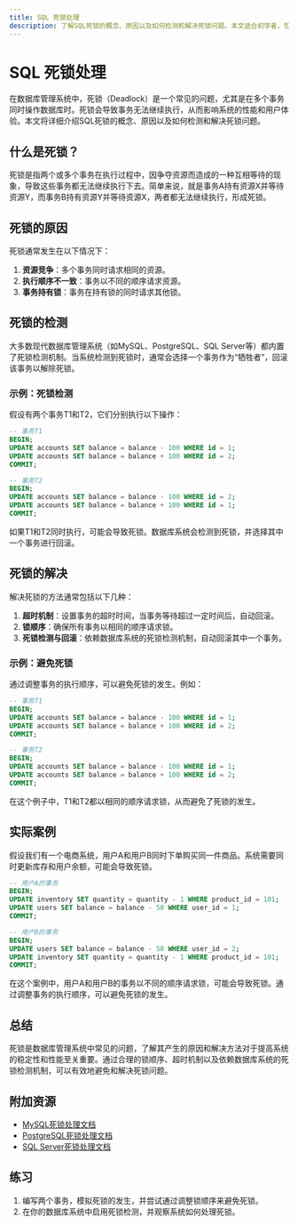 ```yaml
---
title: SQL 死锁处理
description: 了解SQL死锁的概念、原因以及如何检测和解决死锁问题。本文适合初学者，包含代码示例和实际案例。
---
```


# SQL 死锁处理

在数据库管理系统中，死锁（Deadlock）是一个常见的问题，尤其是在多个事务同时操作数据库时。死锁会导致事务无法继续执行，从而影响系统的性能和用户体验。本文将详细介绍SQL死锁的概念、原因以及如何检测和解决死锁问题。

## 什么是死锁？

死锁是指两个或多个事务在执行过程中，因争夺资源而造成的一种互相等待的现象，导致这些事务都无法继续执行下去。简单来说，就是事务A持有资源X并等待资源Y，而事务B持有资源Y并等待资源X，两者都无法继续执行，形成死锁。

## 死锁的原因

死锁通常发生在以下情况下：

1. **资源竞争**：多个事务同时请求相同的资源。
2. **执行顺序不一致**：事务以不同的顺序请求资源。
3. **事务持有锁**：事务在持有锁的同时请求其他锁。

## 死锁的检测

大多数现代数据库管理系统（如MySQL、PostgreSQL、SQL Server等）都内置了死锁检测机制。当系统检测到死锁时，通常会选择一个事务作为“牺牲者”，回滚该事务以解除死锁。

### 示例：死锁检测

假设有两个事务T1和T2，它们分别执行以下操作：

```sql
-- 事务T1
BEGIN;
UPDATE accounts SET balance = balance - 100 WHERE id = 1;
UPDATE accounts SET balance = balance + 100 WHERE id = 2;
COMMIT;

-- 事务T2
BEGIN;
UPDATE accounts SET balance = balance - 100 WHERE id = 2;
UPDATE accounts SET balance = balance + 100 WHERE id = 1;
COMMIT;
```

如果T1和T2同时执行，可能会导致死锁。数据库系统会检测到死锁，并选择其中一个事务进行回滚。

## 死锁的解决

解决死锁的方法通常包括以下几种：

1. **超时机制**：设置事务的超时时间，当事务等待超过一定时间后，自动回滚。
2. **锁顺序**：确保所有事务以相同的顺序请求锁。
3. **死锁检测与回滚**：依赖数据库系统的死锁检测机制，自动回滚其中一个事务。

### 示例：避免死锁

通过调整事务的执行顺序，可以避免死锁的发生。例如：

```sql
-- 事务T1
BEGIN;
UPDATE accounts SET balance = balance - 100 WHERE id = 1;
UPDATE accounts SET balance = balance + 100 WHERE id = 2;
COMMIT;

-- 事务T2
BEGIN;
UPDATE accounts SET balance = balance - 100 WHERE id = 1;
UPDATE accounts SET balance = balance + 100 WHERE id = 2;
COMMIT;
```

在这个例子中，T1和T2都以相同的顺序请求锁，从而避免了死锁的发生。

## 实际案例

假设我们有一个电商系统，用户A和用户B同时下单购买同一件商品。系统需要同时更新库存和用户余额，可能会导致死锁。

```sql
-- 用户A的事务
BEGIN;
UPDATE inventory SET quantity = quantity - 1 WHERE product_id = 101;
UPDATE users SET balance = balance - 50 WHERE user_id = 1;
COMMIT;

-- 用户B的事务
BEGIN;
UPDATE users SET balance = balance - 50 WHERE user_id = 2;
UPDATE inventory SET quantity = quantity - 1 WHERE product_id = 101;
COMMIT;
```

在这个案例中，用户A和用户B的事务以不同的顺序请求锁，可能会导致死锁。通过调整事务的执行顺序，可以避免死锁的发生。

## 总结

死锁是数据库管理系统中常见的问题，了解其产生的原因和解决方法对于提高系统的稳定性和性能至关重要。通过合理的锁顺序、超时机制以及依赖数据库系统的死锁检测机制，可以有效地避免和解决死锁问题。

## 附加资源

- [MySQL死锁处理文档](https://dev.mysql.com/doc/refman/8.0/en/innodb-deadlocks.html)
- [PostgreSQL死锁处理文档](https://www.postgresql.org/docs/current/explicit-locking.html)
- [SQL Server死锁处理文档](https://docs.microsoft.com/en-us/sql/relational-databases/sql-server-deadlocks-guide)

## 练习

1. 编写两个事务，模拟死锁的发生，并尝试通过调整锁顺序来避免死锁。
2. 在你的数据库系统中启用死锁检测，并观察系统如何处理死锁。

